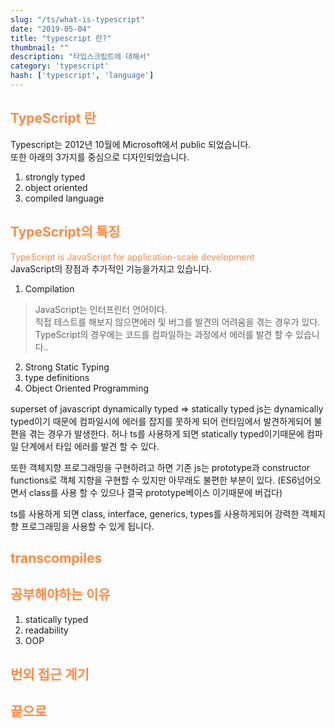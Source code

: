 ```yaml
---
slug: "/ts/what-is-typescript"
date: "2019-05-04"
title: "typescript 란?"
thumbnail: ""
description: "타입스크립트에 대해서"
category: 'typescript'
hash: ['typescript', 'language']
---
```

## <div style="color: #FE8B44">TypeScript 란</div>
Typescript는 2012년 10월에 Microsoft에서 public 되었습니다. <br/>
또한 아래의 3가지를 중심으로 디자인되었습니다.

1. strongly typed
2. object oriented
3. compiled language

## <div style="color: #FE8B44">TypeScript의 특징</div>
<div style="color: #FE8B44">TypeScript is JavaScript for application-scale development</div>
JavaScript의 장점과 추가적인 기능을가지고 있습니다.

1. Compilation
> JavaScript는 인터프린터 언어이다. <br/>
직접 테스트를 해보지 않으면에러 및 버그를 발견의 어려움을 겪는 경우가 있다. <br/>
TypeScript의 경우에는 코드를 컴파일하는 과정에서 에러를 발견 할 수 있습니다..
2. Strong Static Typing
3. type definitions
4. Object Oriented Programming

superset of javascript
dynamically typed => statically typed
js는 dynamically typed이기 때문에 컴파일시에 에러를 잡지를 못하게 되어
런타임에서 발견하게되어 불편을 겪는 경우가 발생한다. 허나 ts를 사용하게 되면
statically typed이기때문에 컴파일 단계에서 타입 에러를 발견 할 수 있다.

또한 객체지향 프로그래밍을 구현하려고 하면 기존 js는 prototype과 constructor
functions로 객체 지향을 구현할 수 있지만 아무래도 불편한 부분이 있다.
(ES6넘어오면서 class를 사용 할 수 있으나 결국 prototype베이스 이기때문에 버겁다)

ts를 사용하게 되면 class, interface, generics, types를 사용하게되어
강력한 객체지향 프로그래밍을 사용할 수 있게 됩니다.

## <div style="color: #FE8B44">transcompiles</div>

## <div style="color: #FE8B44">공부해야하는 이유</div>
1. statically typed
2. readability
3. OOP

## <div style="color: #FE8B44">번외 접근 계기</div>

## <div style="color: #FE8B44">끝으로</div>
